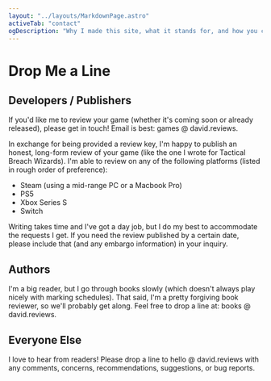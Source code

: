 ```yaml
---
layout: "../layouts/MarkdownPage.astro"
activeTab: "contact"
ogDescription: "Why I made this site, what it stands for, and how you can help."
---
```



# Drop Me a Line

## Developers / Publishers

If you'd like me to review your game (whether it's coming soon or already released), please get in touch! Email is best: <ExternalLink href="mailto:games@david.reviews">games @ david.reviews</ExternalLink>.

In exchange for being provided a review key, I'm happy to publish an honest, long-form review of your game (like the one I <SubtleLink href="/articles/tactical-breach-wizards-review/">wrote for Tactical Breach Wizards</SubtleLink>). I'm able to review on any of the following platforms (listed in rough order of preference):

- Steam (using a mid-range PC or a Macbook Pro)
- PS5
- Xbox Series S
- Switch

Writing takes time and I've got a day job, but I do my best to accommodate the requests I get. If you need the review published by a certain date, please include that (and any embargo information) in your inquiry.

## Authors

I'm a big reader, but I go through books slowly (which doesn't always play nicely with marking schedules). That said, I'm a pretty forgiving book reviewer, so we'll probably get along. Feel free to drop a line at: <ExternalLink href="mailto:books@david.reviews">books @ david.reviews</ExternalLink>.

## Everyone Else

I love to hear from readers! Please drop a line to <ExternalLink href="mailto:hello@david.reviews">hello @ david.reviews</ExternalLink> with any comments, concerns, recommendations, suggestions, or bug reports.
